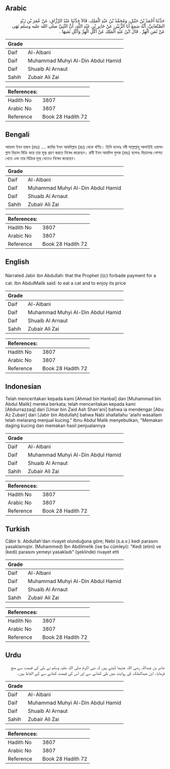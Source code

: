 ## Arabic


<div dir="rtl" lang="ar" style={{fontSize:'larger',backgroundColor:'#f8f9fa',padding:20}}>
حَدَّثَنَا أَحْمَدُ بْنُ حَنْبَلٍ، وَمُحَمَّدُ بْنُ عَبْدِ الْمَلِكِ، قَالاَ حَدَّثَنَا عَبْدُ الرَّزَّاقِ، عَنْ عُمَرَ بْنِ زَيْدٍ الصَّنْعَانِيِّ، أَنَّهُ سَمِعَ أَبَا الزُّبَيْرِ، عَنْ جَابِرِ بْنِ عَبْدِ اللَّهِ، أَنَّ النَّبِيَّ صلى الله عليه وسلم نَهَى عَنْ ثَمَنِ الْهِرِّ ‏.‏ قَالَ ابْنُ عَبْدِ الْمَلِكِ عَنْ أَكْلِ الْهِرِّ وَأَكْلِ ثَمَنِهَا ‏.‏
</div>
<div style={{backgroundColor:'#f8f9fa',padding:20, marginBottom: 10}}><table> <thead> <tr> <th>Grade</th> <th></th> </tr> </thead> <tbody> <tr><td>Daif</td><td>Al-Albani</td></tr><tr><td>Daif</td><td>Muhammad Muhyi Al-Din Abdul Hamid</td></tr><tr><td>Daif</td><td>Shuaib Al Arnaut</td></tr><tr><td>Sahih</td><td>Zubair Ali Zai</td></tr></tbody></table><table> <thead> <tr> <th>References:</th> <th></th> </tr> </thead> <tbody><tr><td>Hadith No</td><td>3807</td></tr><tr><td>Arabic No</td><td>3807</td></tr><tr><td>Reference</td><td>Book 28 Hadith 72</td></tr></tbody></table></div>

## Bengali


<div dir="ltr" lang="bn" style={{fontSize:'larger',backgroundColor:'#f8f9fa',padding:20}}>
আহমদ ইবন হাম্বল (রহঃ) .... জাবির ইবন আবদিল্লাহ (রাঃ) থেকে বর্ণিত। তিনি বলেনঃ নবী সাল্লাল্লাহু আলাইহি ওয়াসাল্লাম বিড়াল বিক্রি করে তার মূল্য গ্রহণ করতে নিষেধ করেছেন। রাবী ইবন আবদিল মুলক (রহঃ) বলেনঃ বিড়ালের গোশত খেতে এবং তার বিক্রির মূল্য খেতেও নিষেধ করেছেন।
</div>
<div style={{backgroundColor:'#f8f9fa',padding:20, marginBottom: 10}}><table> <thead> <tr> <th>Grade</th> <th></th> </tr> </thead> <tbody> <tr><td>Daif</td><td>Al-Albani</td></tr><tr><td>Daif</td><td>Muhammad Muhyi Al-Din Abdul Hamid</td></tr><tr><td>Daif</td><td>Shuaib Al Arnaut</td></tr><tr><td>Sahih</td><td>Zubair Ali Zai</td></tr></tbody></table><table> <thead> <tr> <th>References:</th> <th></th> </tr> </thead> <tbody><tr><td>Hadith No</td><td>3807</td></tr><tr><td>Arabic No</td><td>3807</td></tr><tr><td>Reference</td><td>Book 28 Hadith 72</td></tr></tbody></table></div>

## English


<div dir="ltr" lang="en" style={{fontSize:'larger',backgroundColor:'#f8f9fa',padding:20}}>
Narrated Jabir ibn Abdullah: that the Prophet (ﷺ) forbade payment for a cat. Ibn AbdulMalik said: to eat a cat and to enjoy its price
</div>
<div style={{backgroundColor:'#f8f9fa',padding:20, marginBottom: 10}}><table> <thead> <tr> <th>Grade</th> <th></th> </tr> </thead> <tbody> <tr><td>Daif</td><td>Al-Albani</td></tr><tr><td>Daif</td><td>Muhammad Muhyi Al-Din Abdul Hamid</td></tr><tr><td>Daif</td><td>Shuaib Al Arnaut</td></tr><tr><td>Sahih</td><td>Zubair Ali Zai</td></tr></tbody></table><table> <thead> <tr> <th>References:</th> <th></th> </tr> </thead> <tbody><tr><td>Hadith No</td><td>3807</td></tr><tr><td>Arabic No</td><td>3807</td></tr><tr><td>Reference</td><td>Book 28 Hadith 72</td></tr></tbody></table></div>

## Indonesian


<div dir="ltr" lang="id" style={{fontSize:'larger',backgroundColor:'#f8f9fa',padding:20}}>
Telah menceritakan kepada kami [Ahmad bin Hanbal] dan [Muhammad bin Abdul Malik] mereka berkata; telah menceritakan kepada kami [Abdurrazzaq] dari [Umar bin Zaid Ash Shan'ani] bahwa ia mendengar [Abu Az Zubair] dari [Jabir bin Abdullah] bahwa Nabi shallallahu 'alaihi wasallam telah melarang menjual kucing." Ibnu Abdul Malik menyebutkan, "Memakan daging kucing dan memakan hasil penjualannya
</div>
<div style={{backgroundColor:'#f8f9fa',padding:20, marginBottom: 10}}><table> <thead> <tr> <th>Grade</th> <th></th> </tr> </thead> <tbody> <tr><td>Daif</td><td>Al-Albani</td></tr><tr><td>Daif</td><td>Muhammad Muhyi Al-Din Abdul Hamid</td></tr><tr><td>Daif</td><td>Shuaib Al Arnaut</td></tr><tr><td>Sahih</td><td>Zubair Ali Zai</td></tr></tbody></table><table> <thead> <tr> <th>References:</th> <th></th> </tr> </thead> <tbody><tr><td>Hadith No</td><td>3807</td></tr><tr><td>Arabic No</td><td>3807</td></tr><tr><td>Reference</td><td>Book 28 Hadith 72</td></tr></tbody></table></div>

## Turkish


<div dir="ltr" lang="tr" style={{fontSize:'larger',backgroundColor:'#f8f9fa',padding:20}}>
Câbir b. Abdullah'dan rivayet olunduğuna göre; Nebi (s.a.v.) kedi parasını yasaklamıştır. (Muhammed) İbn Abdilmelik (ise bu cümleyi): "Kedi (etini) ve (kedi) parasını yemeyi yasakladı" (şeklinde) rivayet etti
</div>
<div style={{backgroundColor:'#f8f9fa',padding:20, marginBottom: 10}}><table> <thead> <tr> <th>Grade</th> <th></th> </tr> </thead> <tbody> <tr><td>Daif</td><td>Al-Albani</td></tr><tr><td>Daif</td><td>Muhammad Muhyi Al-Din Abdul Hamid</td></tr><tr><td>Daif</td><td>Shuaib Al Arnaut</td></tr><tr><td>Sahih</td><td>Zubair Ali Zai</td></tr></tbody></table><table> <thead> <tr> <th>References:</th> <th></th> </tr> </thead> <tbody><tr><td>Hadith No</td><td>3807</td></tr><tr><td>Arabic No</td><td>3807</td></tr><tr><td>Reference</td><td>Book 28 Hadith 72</td></tr></tbody></table></div>

## Urdu


<div dir="rtl" lang="ur" style={{fontSize:'larger',backgroundColor:'#f8f9fa',padding:20}}>
جابر بن عبداللہ رضی اللہ عنہما کہتے ہیں کہ نبی اکرم صلی اللہ علیہ وسلم نے بلی کی قیمت سے منع فرمایا۔ ابن عبدالملک کی روایت میں بلی کھانے سے اور اس کی قیمت کھانے سے کے الفاظ ہیں۔
</div>
<div style={{backgroundColor:'#f8f9fa',padding:20, marginBottom: 10}}><table> <thead> <tr> <th>Grade</th> <th></th> </tr> </thead> <tbody> <tr><td>Daif</td><td>Al-Albani</td></tr><tr><td>Daif</td><td>Muhammad Muhyi Al-Din Abdul Hamid</td></tr><tr><td>Daif</td><td>Shuaib Al Arnaut</td></tr><tr><td>Sahih</td><td>Zubair Ali Zai</td></tr></tbody></table><table> <thead> <tr> <th>References:</th> <th></th> </tr> </thead> <tbody><tr><td>Hadith No</td><td>3807</td></tr><tr><td>Arabic No</td><td>3807</td></tr><tr><td>Reference</td><td>Book 28 Hadith 72</td></tr></tbody></table></div>
